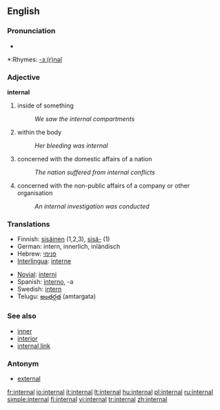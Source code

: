 ==English==

===Pronunciation===
*{{audio|en-us-internal.ogg|Audio (US)}}

*:Rhymes: [[Rhymes:English:-ɜː(r)nəl|-ɜː(r)nəl]]

===Adjective===
'''internal'''

# inside of something
#:''We saw the internal compartments''
# within the body
#:''Her bleeding was internal''
# concerned with the domestic affairs of a nation
#:''The nation suffered from internal conflicts''
# concerned with the non-public affairs of a company or other organisation
#:''An internal investigation was conducted''

=== Translations ===
{{top}}
*Finnish: [[sisäinen]] (1,2,3), [[sisä-]] (1)
*German: intern, innerlich, inländisch
*Hebrew: [[פנימי]]
*[[Interlingua]]: [[interne]]
{{mid}}
*[[Novial]]: [[interni]]
*Spanish: [[interno]], -a
*Swedish: [[intern]]
*Telugu: [[అంతర్గత]] (amtargata)
{{bottom}}

=== See also ===
*[[inner]]
*[[interior]]
*[[internal link]]

===Antonym===
*[[external]]

[[fr:internal]]
[[io:internal]]
[[it:internal]]
[[lt:internal]]
[[hu:internal]]
[[pl:internal]]
[[ru:internal]]
[[simple:internal]]
[[fi:internal]]
[[vi:internal]]
[[tr:internal]]
[[zh:internal]]